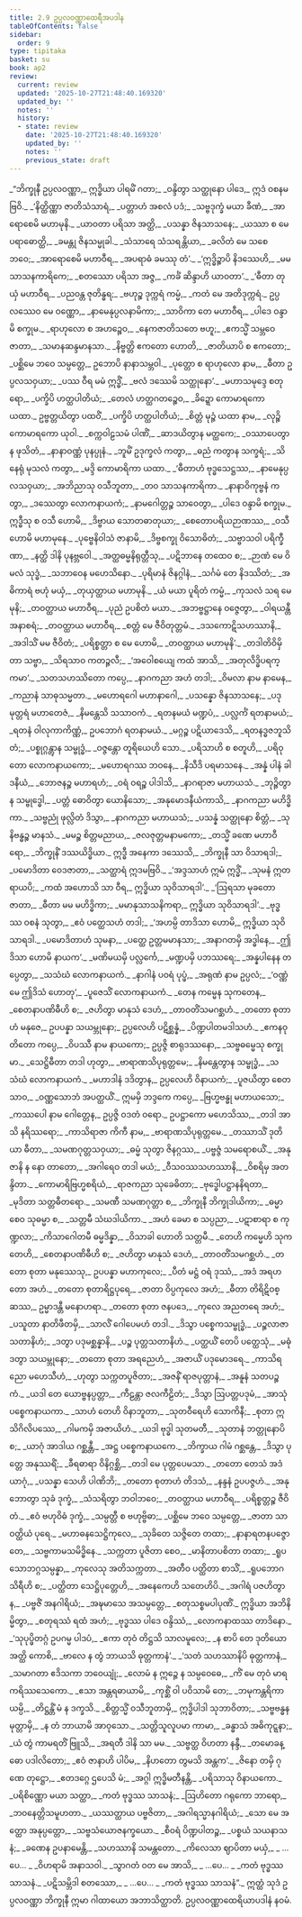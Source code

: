 ```yaml
---
title: 2.9 ဥပ္ပလဝဏ္ဏာထေရီအပဒါန
tableOfContents: false
sidebar:
  order: 9
type: tipitaka
basket: su
book: ap2
review:
  current: review
  updated: '2025-10-27T21:48:40.169320'
  updated_by: ''
  notes: ''
  history:
  - state: review
    date: '2025-10-27T21:48:40.169320'
    updated_by: ''
    notes: ''
    previous_state: draft
---
```



<ReviewStatus review={frontmatter.review} showDetails={true} />

<HypothesisAnnotation frontmatter={frontmatter} />

<DynamicBreadcrumb />

<Division number="384" book="ap2" e="ch" v="20" p="229">

<Paragraph number="558" book="ap2">
_“ဘိက္ခုနီ ဥပ္ပလဝဏ္ဏာ,_  
ဣဒ္ဓိယာ ပါရမိံ ဂတာ;_  
_ဝန္ဒိတွာ သတ္ထုနော ပါဒေ,_  
ဣဒံ ဝစနမဗြဝိ._  

</Paragraph>

</Division>
<Division number="385" book="ap2" e="ch" v="20" p="229">

<Paragraph number="559" type="verses" book="ap2">
_‘နိတ္ထိဏ္ဏာ ဇာတိသံသာရံ,_  
_ပတ္တာဟံ အစလံ ပဒံ;_  
_သဗ္ဗဒုက္ခံ မယာ ခီဏံ,_  
_အာရောစေမိ မဟာမုနိ._  

</Paragraph>

</Division>
<Division number="386" book="ap2" e="ch" v="20" p="229">

<Paragraph number="560" type="verses" book="ap2">
_ယာဝတာ ပရိသာ အတ္ထိ,_  
_ပသန္နာ ဇိနသာသနေ;_  
_ယဿာ စ မေပရာဓောတ္ထိ,_  
_ခမန္တု ဇိနသမ္မုခါ._  

</Paragraph>

</Division>
<Division number="387" book="ap2" e="ch" v="20" p="229">

<Paragraph number="561" type="verses" book="ap2">
_သံသာရေ သံသရန္တိယာ,_  
_ခလိတံ မေ သစေ ဘဝေ;_  
_အာရောစေမိ မဟာဝီရ,_  
_အပရာဓံ ခမဿု တံ’._  

</Paragraph>

</Division>
<Division number="388" book="ap2" e="ch" v="20" p="229">

<Paragraph number="562" type="verses" book="ap2">
_‘ဣဒ္ဓိဉ္စာပိ နိဒဿေဟိ,_  
_မမ သာသနကာရိကေ;_  
_စတဿော ပရိသာ အဇ္ဇ,_  
_ကင်္ခံ ဆိန္ဒာဟိ ယာဝတာ’._  

</Paragraph>

</Division>
<Division number="389" book="ap2" e="ch" v="20" p="229">

<Paragraph number="563" type="verses" book="ap2">
_‘ဓီတာ တုယှံ မဟာဝီရ,_  
_ပညဝန္တ ဇုတိန္ဓရ;_  
_ဗဟုဉ္စ ဒုက္ကရံ ကမ္မံ,_  
_ကတံ မေ အတိဒုက္ကရံ._  

</Paragraph>

</Division>
<Division number="390" book="ap2" e="ch" v="20" p="230">

<Paragraph number="564" type="verses" book="ap2">
ဥပ္ပလဿေဝ မေ ဝဏ္ဏော,_  
_နာမေနုပ္ပလနာမိကာ;_  
_သာဝိကာ တေ မဟာဝီရ,_  
_ပါဒေ ဝန္ဒာမိ စက္ခုမ._  

</Paragraph>

</Division>
<Division number="391" book="ap2" e="ch" v="20" p="230">

<Paragraph number="565" type="verses" book="ap2">
_ရာဟုလော စ အဟဉ္စေဝ,_  
_နေကဇာတိသတေ ဗဟူ;_  
_ဧကသ္မိံ သမ္ဘဝေ ဇာတာ,_  
_သမာနဆန္ဒမာနသာ._  

</Paragraph>

</Division>
<Division number="392" book="ap2" e="ch" v="20" p="230">

<Paragraph number="566" type="verses" book="ap2">
_နိဗ္ဗတ္တိ ဧကတော ဟောတိ,_  
_ဇာတိယာပိ စ ဧကတော;_  
_ပစ္ဆိမေ ဘဝေ သမ္ပတ္တေ,_  
ဥဘောပိ နာနာသမ္ဘဝါ._  

</Paragraph>

</Division>
<Division number="393" book="ap2" e="ch" v="20" p="230">

<Paragraph number="567" type="verses" book="ap2">
_ပုတ္တော စ ရာဟုလော နာမ,_  
_ဓီတာ ဥပ္ပလသဝှယာ;_  
_ပဿ ဝီရ မမံ ဣဒ္ဓိံ,_  
_ဗလံ ဒဿေမိ သတ္ထုနော’._  

</Paragraph>

</Division>
<Division number="394" book="ap2" e="ch" v="20" p="230">

<Paragraph number="568" type="verses" book="ap2">
_မဟာသမုဒ္ဒေ စတုရော,_  
_ပက္ခိပိ ဟတ္ထပါတိယံ;_  
_တေလံ ဟတ္ထဂတဉ္စေဝ,_  
_ခိဍ္ဍော ကောမာရကော ယထာ._  

</Paragraph>

</Division>
<Division number="395" book="ap2" e="ch" v="20" p="230">

<Paragraph number="569" type="verses" book="ap2">
ဥဗ္ဗတ္တယိတွာ ပထဝိံ,_  
_ပက္ခိပိ ဟတ္ထပါတိယံ;_  
_စိတ္တံ မုဉ္ဇံ ယထာ နာမ,_  
_လုဉ္စိ ကောမာရကော ယုဝါ._  

</Paragraph>

</Division>
<Division number="396" book="ap2" e="ch" v="20" p="230">

<Paragraph number="570" type="verses" book="ap2">
_စက္ကဝါဠသမံ ပါဏိံ,_  
_ဆာဒယိတွာန မတ္ထကေ;_  
_ဝဿာပေတွာန ဖုသိတံ,_  
_နာနာဝဏ္ဏံ ပုနပ္ပုနံ._  

</Paragraph>

</Division>
<Division number="397" book="ap2" e="ch" v="20" p="230">

<Paragraph number="571" type="verses" book="ap2">
_ဘူမိံ ဥဒုက္ခလံ ကတွာ,_  
_ဓညံ ကတွာန သက္ခရံ;_  
_သိနေရုံ မုသလံ ကတွာ,_  
_မဒ္ဒိ ကောမာရိကာ ယထာ._  

</Paragraph>

</Division>
<Division number="398" book="ap2" e="ch" v="20" p="230">

<Paragraph number="572" type="verses" book="ap2">
_‘ဓီတာဟံ ဗုဒ္ဓသေဋ္ဌဿ,_  
_နာမေနုပ္ပလသဝှယာ;_  
_အဘိညာသု ဝသီဘူတာ,_  
_တဝ သာသနကာရိကာ._  

</Paragraph>

</Division>
<Division number="399" book="ap2" e="ch" v="20" p="230">

<Paragraph number="573" type="verses" book="ap2">
_နာနာဝိကုဗ္ဗနံ ကတွာ,_  
_ဒဿေတွာ လောကနာယကံ;_  
_နာမဂေါတ္တဉ္စ သာဝေတွာ,_  
_ပါဒေ ဝန္ဒာမိ စက္ခုမ._  

</Paragraph>

</Division>
<Division number="400" book="ap2" e="ch" v="20" p="230">

<Paragraph number="574" type="verses" book="ap2">
ဣဒ္ဓီသု စ ဝသီ ဟောမိ,_  
_ဒိဗ္ဗာယ သောတဓာတုယာ;_  
_စေတောပရိယဉာဏဿ,_  
_ဝသီ ဟောမိ မဟာမုနေ._  

</Paragraph>

</Division>
<Division number="401" book="ap2" e="ch" v="20" p="230">

<Paragraph number="575" type="verses" book="ap2">
_ပုဗ္ဗေနိဝါသံ ဇာနာမိ,_  
_ဒိဗ္ဗစက္ခု ဝိသောဓိတံ;_  
_သဗ္ဗာသဝါ ပရိက္ခီဏာ,_  
_နတ္ထိ ဒါနိ ပုနဗ္ဘဝေါ._  

</Paragraph>

</Division>
<Division number="402" book="ap2" e="ch" v="20" p="230">

<Paragraph number="576" type="verses" book="ap2">
_အတ္ထဓမ္မနိရုတ္တီသု,_  
_ပဋိဘာနေ တထေဝ စ;_  
_ဉာဏံ မေ ဝိမလံ သုဒ္ဓံ,_  
_သဘာဝေန မဟေသိနော._  

</Paragraph>

</Division>
<Division number="403" book="ap2" e="ch" v="20" p="231">

<Paragraph number="577" type="verses" book="ap2">
_ပုရိမာနံ ဇိနဂ္ဂါနံ,_  
_သင်္ဂမံ တေ နိဒဿိတံ;_  
_အဓိကာရံ ဗဟုံ မယှံ,_  
_တုယှတ္ထာယ မဟာမုနိ._  

</Paragraph>

</Division>
<Division number="404" book="ap2" e="ch" v="20" p="231">

<Paragraph number="578" type="verses" book="ap2">
_ယံ မယာ ပူရိတံ ကမ္မံ,_  
_ကုသလံ သရ မေ မုနိ;_  
_တဝတ္ထာယ မဟာဝီရ,_  
_ပုညံ ဥပစိတံ မယာ._  

</Paragraph>

</Division>
<Division number="405" book="ap2" e="ch" v="20" p="231">

<Paragraph number="579" type="verses" book="ap2">
_အဘဗ္ဗဋ္ဌာနေ ဝဇ္ဇေတွာ,_  
_ဝါရယန္တီ အနာစရံ;_  
_တဝတ္ထာယ မဟာဝီရ,_  
_စတ္တံ မေ ဇီဝိတုတ္တမံ._  

</Paragraph>

</Division>
<Division number="406" book="ap2" e="ch" v="20" p="231">

<Paragraph number="580" type="verses" book="ap2">
_ဒသကောဋိသဟဿာနိ,_  
_အဒါသိံ မမ ဇီဝိတံ;_  
_ပရိစ္စတ္တာ စ မေ ဟောမိ,_  
_တဝတ္ထာယ မဟာမုနိ’._  

</Paragraph>

</Division>
<Division number="407" book="ap2" e="ch" v="20" p="231">

<Paragraph number="581" type="verses" book="ap2">
_တဒါတိဝိမှိတာ သဗ္ဗာ,_  
_သိရသာဝ ကတဉ္ဇလီ;_  
_‘အဝေါစယျေ ကထံ အာသိ,_  
_အတုလိဒ္ဓိပရက္ကမာ’._  

</Paragraph>

</Division>
<Division number="408" book="ap2" e="ch" v="20" p="231">

<Paragraph number="582" type="verses" book="ap2">
_သတသဟဿိတော ကပ္ပေ,_  
_နာဂကညာ အဟံ တဒါ;_  
_ဝိမလာ နာမ နာမေန,_  
_ကညာနံ သာဓုသမ္မတာ._  

</Paragraph>

</Division>
<Division number="409" book="ap2" e="ch" v="20" p="231">

<Paragraph number="583" type="verses" book="ap2">
_မဟောရဂေါ မဟာနာဂေါ,_  
_ပသန္နော ဇိနသာသနေ;_  
_ပဒုမုတ္တရံ မဟာတေဇံ,_  
_နိမန္တေသိ သသာဝကံ._  

</Paragraph>

</Division>
<Division number="410" book="ap2" e="ch" v="20" p="231">

<Paragraph number="584" type="verses" book="ap2">
_ရတနမယံ မဏ္ဍပံ,_  
_ပလ္လင်္ကံ ရတနာမယံ;_  
_ရတနံ ဝါလုကာကိဏ္ဏံ,_  
ဥပဘောဂံ ရတနာမယံ._  

</Paragraph>

</Division>
<Division number="411" book="ap2" e="ch" v="20" p="231">

<Paragraph number="585" type="verses" book="ap2">
_မဂ္ဂဉ္စ ပဋိယာဒေသိ,_  
_ရတနဒ္ဓဇဘူသိတံ;_  
_ပစ္စုဂ္ဂန္တွာန သမ္ဗုဒ္ဓံ,_  
_ဝဇ္ဇန္တော တူရိယေဟိ သော._  

</Paragraph>

</Division>
<Division number="412" book="ap2" e="ch" v="20" p="231">

<Paragraph number="586" type="verses" book="ap2">
_ပရိသာဟိ စ စတူဟိ,_  
_ပရိဝုတော လောကနာယကော;_  
_မဟောရဂဿ ဘဝနေ,_  
_နိသီဒိ ပရမာသနေ._  

</Paragraph>

</Division>
<Division number="413" book="ap2" e="ch" v="20" p="231">

<Paragraph number="587" type="verses" book="ap2">
_အန္နံ ပါနံ ခါဒနီယံ,_  
_ဘောဇနဉ္စ မဟာရဟံ;_  
_ဝရံ ဝရဉ္စ ပါဒါသိ,_  
_နာဂရာဇာ မဟာယသံ._  

</Paragraph>

</Division>
<Division number="414" book="ap2" e="ch" v="20" p="231">

<Paragraph number="588" type="verses" book="ap2">
_ဘုဉ္ဇိတွာန သမ္ဗုဒ္ဓေါ,_  
_ပတ္တံ ဓောဝိတွာ ယောနိသော;_  
_အနုမောဒနီယံကာသိ,_  
_နာဂကညာ မဟိဒ္ဓိကာ._  

</Paragraph>

</Division>
<Division number="415" book="ap2" e="ch" v="20" p="232">

<Paragraph number="589" type="verses" book="ap2">
_သဗ္ဗညုံ ဖုလ္လိတံ ဒိသွာ,_  
_နာဂကညာ မဟာယသံ;_  
_ပသန္နံ သတ္ထုနော စိတ္တံ,_  
_သုနိဗန္ဓဉ္စ မာနသံ._  

</Paragraph>

</Division>
<Division number="416" book="ap2" e="ch" v="20" p="232">

<Paragraph number="590" type="verses" book="ap2">
_မမဉ္စ စိတ္တမညာယ,_  
_ဇလဇုတ္တမနာမကော;_  
_တသ္မိံ ခဏေ မဟာဝီရော,_  
_ဘိက္ခုနိံ ဒဿယိဒ္ဓိယာ._  

</Paragraph>

</Division>
<Division number="417" book="ap2" e="ch" v="20" p="232">

<Paragraph number="591" type="verses" book="ap2">
ဣဒ္ဓီ အနေကာ ဒဿေသိ,_  
_ဘိက္ခုနီ သာ ဝိသာရဒါ;_  
_ပမောဒိတာ ဝေဒဇာတာ,_  
_သတ္ထာရံ ဣဒမဗြဝိ._  

</Paragraph>

</Division>
<Division number="418" book="ap2" e="ch" v="20" p="232">

<Paragraph number="592" type="verses" book="ap2">
_‘အဒ္ဒသာဟံ ဣမံ ဣဒ္ဓိံ,_  
_သုမနံ ဣတရာယပိ;_  
_ကထံ အဟောသိ သာ ဝီရ,_  
ဣဒ္ဓိယာ သုဝိသာရဒါ’._  

</Paragraph>

</Division>
<Division number="419" book="ap2" e="ch" v="20" p="232">

<Paragraph number="593" type="verses" book="ap2">
_‘ဩရသာ မုခတော ဇာတာ,_  
_ဓီတာ မမ မဟိဒ္ဓိကာ;_  
_မမာနုသာသနိကရာ,_  
ဣဒ္ဓိယာ သုဝိသာရဒါ’._  

</Paragraph>

</Division>
<Division number="420" book="ap2" e="ch" v="20" p="232">

<Paragraph number="594" type="verses" book="ap2">
_ဗုဒ္ဓဿ ဝစနံ သုတွာ,_  
_ဧဝံ ပတ္ထေသဟံ တဒါ;_  
_‘အဟမ္ပိ တာဒိသာ ဟောမိ,_  
ဣဒ္ဓိယာ သုဝိသာရဒါ._  

</Paragraph>

</Division>
<Division number="421" book="ap2" e="ch" v="20" p="232">

<Paragraph number="595" type="verses" book="ap2">
_ပမောဒိတာဟံ သုမနာ,_  
_ပတ္ထေ ဥတ္တမမာနသာ;_  
_အနာဂတမှိ အဒ္ဓါနေ,_  
_ဤဒိသာ ဟောမိ နာယက’._  

</Paragraph>

</Division>
<Division number="422" book="ap2" e="ch" v="20" p="232">

<Paragraph number="596" type="verses" book="ap2">
_မဏိမယမှိ ပလ္လင်္ကေ,_  
_မဏ္ဍပမှိ ပဘဿရေ;_  
_အန္နပါနေန တပ္ပေတွာ,_  
_သသံဃံ လောကနာယကံ._  

</Paragraph>

</Division>
<Division number="423" book="ap2" e="ch" v="20" p="232">

<Paragraph number="597" type="verses" book="ap2">
_နာဂါနံ ပဝရံ ပုပ္ဖံ,_  
_အရုဏံ နာမ ဥပ္ပလံ;_  
_‘ဝဏ္ဏံ မေ ဤဒိသံ ဟောတု’,_  
_ပူဇေသိံ လောကနာယကံ._  

</Paragraph>

</Division>
<Division number="424" book="ap2" e="ch" v="20" p="232">

<Paragraph number="598" type="verses" book="ap2">
_တေန ကမ္မေန သုကတေန,_  
_စေတနာပဏိဓီဟိ စ;_  
_ဇဟိတွာ မာနုသံ ဒေဟံ,_  
_တာဝတိံသမဂစ္ဆဟံ._  

</Paragraph>

</Division>
<Division number="425" book="ap2" e="ch" v="20" p="232">

<Paragraph number="599" book="ap2">
_တတော စုတာဟံ မနုဇေ,_  
ဥပပန္နာ သယမ္ဘုနော;_  
ဥပ္ပလေဟိ ပဋိစ္ဆန္နံ,_  
_ပိဏ္ဍပါတမဒါသဟံ._  

</Paragraph>

</Division>
<Division number="426" book="ap2" e="ch" v="20" p="232">

<Paragraph number="600" type="verses" book="ap2">
_ဧကနဝုတိတော ကပ္ပေ,_  
_ဝိပဿီ နာမ နာယကော;_  
ဥပ္ပဇ္ဇိ စာရုဒဿနော,_  
_သဗ္ဗဓမ္မေသု စက္ခုမာ._  

</Paragraph>

</Division>
<Division number="427" book="ap2" e="ch" v="20" p="232">

<Paragraph number="601" type="verses" book="ap2">
_သေဋ္ဌိဓီတာ တဒါ ဟုတွာ,_  
_ဗာရာဏသိပုရုတ္တမေ;_  
_နိမန္တေတွာန သမ္ဗုဒ္ဓံ,_  
_သသံဃံ လောကနာယကံ._  

</Paragraph>

</Division>
<Division number="428" book="ap2" e="ch" v="20" p="233">

<Paragraph number="602" type="verses" book="ap2">
_မဟာဒါနံ ဒဒိတွာန,_  
ဥပ္ပလေဟိ ဝိနာယကံ;_  
_ပူဇယိတွာ စေတသာဝ,_  
_ဝဏ္ဏသောဘံ အပတ္ထယိံ._  

</Paragraph>

</Division>
<Division number="429" book="ap2" e="ch" v="20" p="233">

<Paragraph number="603" book="ap2">
ဣမမှိ ဘဒ္ဒကေ ကပ္ပေ,_  
_ဗြဟ္မဗန္ဓု မဟာယသော;_  
_ကဿပေါ နာမ ဂေါတ္တေန,_  
ဥပ္ပဇ္ဇိ ဝဒတံ ဝရော._  

</Paragraph>

</Division>
<Division number="430" book="ap2" e="ch" v="20" p="233">

<Paragraph number="604" type="verses" book="ap2">
ဥပဋ္ဌာကော မဟေသိဿ,_  
_တဒါ အာသိ နရိဿရော;_  
_ကာသိရာဇာ ကိကီ နာမ,_  
_ဗာရာဏသိပုရုတ္တမေ._  

</Paragraph>

</Division>
<Division number="431" book="ap2" e="ch" v="20" p="233">

<Paragraph number="605" type="verses" book="ap2">
_တဿာသိံ ဒုတိယာ ဓီတာ,_  
_သမဏဂုတ္တသဝှယာ;_  
_ဓမ္မံ သုတွာ ဇိနဂ္ဂဿ,_  
_ပဗ္ဗဇ္ဇံ သမရောစယိံ._  

</Paragraph>

</Division>
<Division number="432" book="ap2" e="ch" v="20" p="233">

<Paragraph number="606" type="verses" book="ap2">
_အနုဇာနိ န နော တာတော,_  
_အဂါရေဝ တဒါ မယံ;_  
_ဝီသဝဿသဟဿာနိ,_  
_ဝိစရိမှ အတန္ဒိတာ._  

</Paragraph>

</Division>
<Division number="433" book="ap2" e="ch" v="20" p="233">

<Paragraph number="607" type="verses" book="ap2">
_ကောမာရိဗြဟ္မစရိယံ,_  
_ရာဇကညာ သုခေဓိတာ;_  
_ဗုဒ္ဓေါပဋ္ဌာနနိရတာ,_  
_မုဒိတာ သတ္တဓီတရော._  

</Paragraph>

</Division>
<Division number="434" book="ap2" e="ch" v="20" p="233">

<Paragraph number="608" type="verses" book="ap2">
_သမဏီ သမဏဂုတ္တာ စ,_  
_ဘိက္ခုနီ ဘိက္ခုဒါယိကာ;_  
_ဓမ္မာ စေဝ သုဓမ္မာ စ,_  
_သတ္တမီ သံဃဒါယိကာ._  

</Paragraph>

</Division>
<Division number="435" book="ap2" e="ch" v="20" p="233">

<Paragraph number="609" type="verses" book="ap2">
_အဟံ ခေမာ စ သပ္ပညာ,_  
_ပဋာစာရာ စ ကုဏ္ဍလာ;_  
_ကိသာဂေါတမီ ဓမ္မဒိန္နာ,_  
_ဝိသာခါ ဟောတိ သတ္တမီ._  

</Paragraph>

</Division>
<Division number="436" book="ap2" e="ch" v="20" p="233">

<Paragraph number="610" type="verses" book="ap2">
_တေဟိ ကမ္မေဟိ သုကတေဟိ,_  
_စေတနာပဏိဓီဟိ စ;_  
_ဇဟိတွာ မာနုသံ ဒေဟံ,_  
_တာဝတိံသမဂစ္ဆဟံ._  

</Paragraph>

</Division>
<Division number="437" book="ap2" e="ch" v="20" p="233">

<Paragraph number="611" type="verses" book="ap2">
_တတော စုတာ မနုဿေသု,_  
ဥပပန္နာ မဟာကုလေ;_  
_ပီတံ မဋ္ဌံ ဝရံ ဒုဿံ,_  
_အဒံ အရဟတော အဟံ._  

</Paragraph>

</Division>
<Division number="438" book="ap2" e="ch" v="20" p="233">

<Paragraph number="612" type="verses" book="ap2">
_တတော စုတာရိဋ္ဌပုရေ,_  
_ဇာတာ ဝိပ္ပကုလေ အဟံ;_  
_ဓီတာ တိရိဋိဝစ္ဆဿ,_  
ဥမ္မာဒန္တီ မနောဟရာ._  

</Paragraph>

</Division>
<Division number="439" book="ap2" e="ch" v="20" p="233">

<Paragraph number="613" type="verses" book="ap2">
_တတော စုတာ ဇနပဒေ,_  
_ကုလေ အညတရေ အဟံ;_  
_ပသူတာ နာတိဖီတမှိ,_  
_သာလိံ ဂေါပေမဟံ တဒါ._  

</Paragraph>

</Division>
<Division number="440" book="ap2" e="ch" v="20" p="233">

<Paragraph number="614" type="verses" book="ap2">
_ဒိသွာ ပစ္စေကသမ္ဗုဒ္ဓံ,_  
_ပဉ္စလာဇာသတာနိဟံ;_  
_ဒတွာ ပဒုမစ္ဆန္နာနိ,_  
_ပဉ္စ ပုတ္တသတာနိဟံ._  

</Paragraph>

</Division>
<Division number="441" book="ap2" e="ch" v="20" p="234">

<Paragraph number="615" type="verses" book="ap2">
_ပတ္ထယိံ တေပိ ပတ္ထေသုံ,_  
_မဓုံ ဒတွာ သယမ္ဘုနော;_  
_တတော စုတာ အရညေဟံ,_  
_အဇာယိံ ပဒုမောဒရေ._  

</Paragraph>

</Division>
<Division number="442" book="ap2" e="ch" v="20" p="234">

<Paragraph number="616" type="verses" book="ap2">
_ကာသိရညော မဟေသီဟံ,_  
_ဟုတွာ သက္ကတပူဇိတာ;_  
_အဇနိံ ရာဇပုတ္တာနံ,_  
_အနူနံ သတပဉ္စကံ._  

</Paragraph>

</Division>
<Division number="443" book="ap2" e="ch" v="20" p="234">

<Paragraph number="617" type="verses" book="ap2">
_ယဒါ တေ ယောဗ္ဗနပ္ပတ္တာ,_  
_ကီဠန္တာ ဇလကီဠိတံ;_  
_ဒိသွာ ဩပတ္တပဒုမံ,_  
_အာသုံ ပစ္စေကနာယကာ._  

</Paragraph>

</Division>
<Division number="444" book="ap2" e="ch" v="20" p="234">

<Paragraph number="618" type="verses" book="ap2">
_သာဟံ တေဟိ ဝိနာဘူတာ,_  
_သုတဝီရေဟိ သောကိနီ;_  
_စုတာ ဣသိဂိလိပဿေ,_  
_ဂါမကမှိ အဇာယိဟံ._  

</Paragraph>

</Division>
<Division number="445" book="ap2" e="ch" v="20" p="234">

<Paragraph number="619" type="verses" book="ap2">
_ယဒါ ဗုဒ္ဓါ သုတမတီ,_  
_သုတာနံ ဘတ္တုနောပိ စ;_  
_ယာဂုံ အာဒါယ ဂစ္ဆန္တီ,_  
_အဋ္ဌ ပစ္စေကနာယကေ._  

</Paragraph>

</Division>
<Division number="446" book="ap2" e="ch" v="20" p="234">

<Paragraph number="620" type="verses" book="ap2">
_ဘိက္ခာယ ဂါမံ ဂစ္ဆန္တေ,_  
_ဒိသွာ ပုတ္တေ အနုဿရိံ;_  
_ခီရဓာရာ ဝိနိဂ္ဂစ္ဆိ,_  
_တဒါ မေ ပုတ္တပေမသာ._  

</Paragraph>

</Division>
<Division number="447" book="ap2" e="ch" v="20" p="234">

<Paragraph number="621" type="verses" book="ap2">
_တတော တေသံ အဒံ ယာဂုံ,_  
_ပသန္နာ သေဟိ ပါဏိဘိ;_  
_တတော စုတာဟံ တိဒသံ,_  
_နန္ဒနံ ဥပပဇ္ဇဟံ._  

</Paragraph>

</Division>
<Division number="448" book="ap2" e="ch" v="20" p="234">

<Paragraph number="622" type="verses" book="ap2">
_အနုဘောတွာ သုခံ ဒုက္ခံ,_  
_သံသရိတွာ ဘဝါဘဝေ;_  
_တဝတ္ထာယ မဟာဝီရ,_  
_ပရိစ္စတ္တဉ္စ ဇီဝိတံ._  

</Paragraph>

</Division>
<Division number="449" book="ap2" e="ch" v="20" p="234">

<Paragraph number="623" type="verses" book="ap2">
_ဧဝံ ဗဟုဝိဓံ ဒုက္ခံ,_  
_သမ္ပတ္တီ စ ဗဟုဗ္ဗိဓာ;_  
_ပစ္ဆိမေ ဘဝေ သမ္ပတ္တေ,_  
_ဇာတာ သာဝတ္ထိယံ ပုရေ._  

</Paragraph>

</Division>
<Division number="450" book="ap2" e="ch" v="20" p="234">

<Paragraph number="624" type="verses" book="ap2">
_မဟာဓနသေဋ္ဌိကုလေ,_  
_သုခိတေ သဇ္ဇိတေ တထာ;_  
_နာနာရတနပဇ္ဇောတေ,_  
_သဗ္ဗကာမသမိဒ္ဓိနေ._  

</Paragraph>

</Division>
<Division number="451" book="ap2" e="ch" v="20" p="234">

<Paragraph number="625" type="verses" book="ap2">
_သက္ကတာ ပူဇိတာ စေဝ,_  
_မာနိတာပစိတာ တထာ;_  
_ရူပသောဘဂ္ဂသမ္ပန္နာ,_  
_ကုလေသု အတိသက္ကတာ._  

</Paragraph>

</Division>
<Division number="452" book="ap2" e="ch" v="20" p="234">

<Paragraph number="626" type="verses" book="ap2">
_အတီဝ ပတ္ထိတာ စာသိံ,_  
_ရူပဘောဂသိရီဟိ စ;_  
_ပတ္ထိတာ သေဋ္ဌိပုတ္တေဟိ,_  
_အနေကေဟိ သတေဟိပိ._  

</Paragraph>

</Division>
<Division number="453" book="ap2" e="ch" v="20" p="234">

<Paragraph number="627" type="verses" book="ap2">
_အဂါရံ ပဇဟိတွာန,_  
_ပဗ္ဗဇိံ အနဂါရိယံ;_  
_အဍ္ဎမာသေ အသမ္ပတ္တေ,_  
_စတုသစ္စမပါပုဏိံ._  

</Paragraph>

</Division>
<Division number="454" book="ap2" e="ch" v="20" p="235">

<Paragraph number="628" type="verses" book="ap2">
ဣဒ္ဓိယာ အဘိနိမ္မိတွာ,_  
_စတုရဿံ ရထံ အဟံ;_  
_ဗုဒ္ဓဿ ပါဒေ ဝန္ဒိဿံ,_  
_လောကနာထဿ တာဒိနော._  

</Paragraph>

</Division>
<Division number="455" book="ap2" e="ch" v="20" p="235">

<Paragraph number="629" type="verses" book="ap2">
_‘သုပုပ္ဖိတဂ္ဂံ ဥပဂမ္မ ပါဒပံ,_  
_ဧကာ တုဝံ တိဋ္ဌသိ သာလမူလေ;_  
_န စာပိ တေ ဒုတိယော အတ္ထိ ကောစိ,_  
_ဗာလေ န တွံ ဘာယသိ ဓုတ္တကာနံ’._  

</Paragraph>

</Division>
<Division number="456" book="ap2" e="ch" v="20" p="235">

<Paragraph number="630" type="verses" book="ap2">
_‘သတံ သဟဿာနိပိ ဓုတ္တကာနံ,_  
_သမာဂတာ ဧဒိသကာ ဘဝေယျုံ;_  
_လောမံ န ဣဉ္ဇေ န သမ္ပဝေဓေ,_  
_ကိံ မေ တုဝံ မာရ ကရိဿသေကော._  

</Paragraph>

</Division>
<Division number="457" book="ap2" e="ch" v="20" p="235">

<Paragraph number="631" type="verses" book="ap2">
_ဧသာ အန္တရဓာယာမိ,_  
_ကုစ္ဆိံ ဝါ ပဝိသာမိ တေ;_  
_ဘမုကန္တရိကာယမ္ပိ,_  
_တိဋ္ဌန္တိံ မံ န ဒက္ခသိ._  

</Paragraph>

</Division>
<Division number="458" book="ap2" e="ch" v="20" p="235">

<Paragraph number="632" type="verses" book="ap2">
_စိတ္တသ္မိံ ဝသီဘူတာမှိ,_  
ဣဒ္ဓိပါဒါ သုဘာဝိတာ;_  
_သဗ္ဗဗန္ဓနမုတ္တာမှိ,_  
_န တံ ဘာယာမိ အာဝုသော._  

</Paragraph>

</Division>
<Division number="459" book="ap2" e="ch" v="20" p="235">

<Paragraph number="633" type="verses" book="ap2">
_သတ္တိသူလူပမာ ကာမာ,_  
_ခန္ဓာသံ အဓိကုဋ္ဋနာ;_  
_ယံ တွံ ကာမရတိံ ဗြူသိ,_  
_အရတီ ဒါနိ သာ မမ._  

</Paragraph>

</Division>
<Division number="460" book="ap2" e="ch" v="20" p="235">

<Paragraph number="634" type="verses" book="ap2">
_သဗ္ဗတ္ထ ဝိဟတာ နန္ဒီ,_  
_တမောခန္ဓော ပဒါလိတော;_  
_ဧဝံ ဇာနာဟိ ပါပိမ,_  
_နိဟတော တွမသိ အန္တက’._  

</Paragraph>

</Division>
<Division number="461" book="ap2" e="ch" v="20" p="235">

<Paragraph number="635" type="verses" book="ap2">
_ဇိနော တမှိ ဂုဏေ တုဋ္ဌော,_  
_ဧတဒဂ္ဂေ ဌပေသိ မံ;_  
_အဂ္ဂါ ဣဒ္ဓိမတီနန္တိ,_  
_ပရိသာသု ဝိနာယကော._  

</Paragraph>

</Division>
<Division number="462" book="ap2" e="ch" v="20" p="235">

<Paragraph number="636" type="verses" book="ap2">
_ပရိစိဏ္ဏော မယာ သတ္ထာ,_  
_ကတံ ဗုဒ္ဓဿ သာသနံ;_  
_ဩဟိတော ဂရုကော ဘာရော,_  
_ဘဝနေတ္တိသမူဟတာ._  

</Paragraph>

</Division>
<Division number="463" book="ap2" e="ch" v="20" p="235">

<Paragraph number="637" type="verses" book="ap2">
_ယဿတ္ထာယ ပဗ္ဗဇိတာ,_  
_အဂါရသ္မာနဂါရိယံ;_  
_သော မေ အတ္ထော အနုပ္ပတ္တော,_  
_သဗ္ဗသံယောဇနက္ခယော._  

</Paragraph>

</Division>
<Division number="464" book="ap2" e="ch" v="20" p="236">

<Paragraph number="638" type="verses" book="ap2">
_စီဝရံ ပိဏ္ဍပါတဉ္စ,_  
_ပစ္စယံ သယနာသနံ;_  
_ခဏေန ဥပနာမေန္တိ,_  
_သဟဿာနိ သမန္တတော._  

</Paragraph>

</Division>
<Division number="465" book="ap2" e="ch" v="20" p="236">

<Paragraph number="639" type="verses" book="ap2">
_ကိလေသာ ဈာပိတာ မယှံ,_  
_ …ပေ… _  
_ဝိဟရာမိ အနာသဝါ._  

</Paragraph>

</Division>
<Division number="466" book="ap2" e="ch" v="20" p="236">

<Paragraph number="640" type="verses" book="ap2">
_သွာဂတံ ဝတ မေ အာသိ,_  
_ …ပေ… _  
_ကတံ ဗုဒ္ဓဿ သာသနံ._  

</Paragraph>

</Division>
<Division number="467" book="ap2" e="ch" v="20" p="236">

<Paragraph number="641" type="verses" book="ap2">
_ပဋိသမ္ဘိဒါ စတဿော,_  
_ …ပေ… _  
_ကတံ ဗုဒ္ဓဿ သာသနံ”._  

</Paragraph>

<Paragraph number="642" book="ap2">
ဣတ္ထံ သုဒံ ဥပ္ပလဝဏ္ဏာ ဘိက္ခုနီ ဣမာ ဂါထာယော အဘာသိတ္ထာတိ.

</Paragraph>
</Division>

<Paragraph number="643" type="center" book="ap2">
ဥပ္ပလဝဏ္ဏာထေရိယာပဒါနံ နဝမံ.
</Paragraph>
